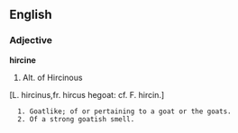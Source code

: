 ==English==

===Adjective===

'''hircine'''

#Alt. of Hircinous
[L. hircinus,fr. hircus hegoat: cf. F. hircin.]
   1. Goatlike; of or pertaining to a goat or the goats.
   2. Of a strong goatish smell.